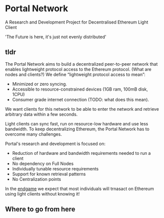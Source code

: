 
# Portal Network

A Research and Development Project for Decentralised Ethereum Light Client

'The Future is here, it's just not evenly distributed'

## tldr

The Portal Network aims to build a decentralized peer-to-peer network that enables lightweight protocol access to the Ethereum protocol. (What are nodes and clients?)
We define “lightweight protocol access to mean”:

- Minimized or zero syncing.
- Accessible to resource-constrained devices (1GB ram, 100mB disk, 1CPU)
- Consumer grade internet connection (TODO: what does this mean).

We want clients for this network to be able to enter the network and retrieve arbitrary data within a few seconds.

Light clients can sync fast, run on resource-low hardware and use less bandwidth. To keep decentralizing Ethereum, the Portal Network has to overcome many challenges.

Portal's research and development is focused on:
- Reduction of hardware and bandwidth requirements needed to run a client
- No dependency on Full Nodes
- Individually tunable resource requirements
- Support for known retrieval patterns
- No Centralization points

In the [endgame](https://vitalik.ca/general/2021/12/06/endgame.html) we expect that most individuals will trnasact on Ethereum using light clients without knowing it!

## Where to go from here

<Cards>
  <Card title="Background" href="overview/background" />
  <Card title="What is Portal?" href="overview/what-is-portal" />
  <Card title="Videos" href="resources/portal-videos" />
</Cards>

